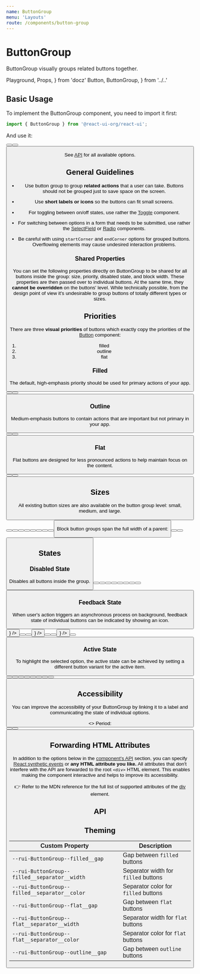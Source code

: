 ```yaml
---
name: ButtonGroup
menu: 'Layouts'
route: /components/button-group
---
```


# ButtonGroup

ButtonGroup visually groups related buttons together.

  Playground,
  Props,
} from 'docz'
  Button,
  ButtonGroup,
} from '../..'

## Basic Usage

To implement the ButtonGroup component, you need to import it first:

```js
import { ButtonGroup } from '@react-ui-org/react-ui';
```

And use it:

<Playground>
  <ButtonGroup>
    <Button label="Week" />
    <Button label="Month" />
    <Button label="Year" />
  </ButtonGroup>
</Playground>

See [API](#api) for all available options.

## General Guidelines

- Use button group to group **related actions** that a user can take. Buttons
  should not be grouped just to save space on the screen.

- Use **short labels or icons** so the buttons can fit small screens.

- For toggling between on/off states, use rather the
  [Toggle](/components/toggle) component.

- For switching between options in a form that needs to be submitted, use rather
  the [SelectField](/components/select-field) or
  [Radio](/components/radio) components.

- Be careful with using `startCorner` and `endCorner` options for grouped
  buttons. Overflowing elements may cause undesired interaction problems.

### Shared Properties

You can set the following properties directly on ButtonGroup to be shared for
all buttons inside the group: size, priority, disabled state, and block width.
These properties are then passed over to individual buttons. At the same time,
they **cannot be overridden** on the buttons' level. While technically possible,
from the design point of view it's undesirable to group buttons of totally
different types or sizes.

## Priorities

There are three **visual priorities** of buttons which exactly copy the
priorities of the [Button](/components/button) component:

1. filled
2. outline
3. flat

### Filled

The default, high-emphasis priority should be used for primary actions of your
app.

<Playground>
  <ButtonGroup>
    <Button label="Week" />
    <Button label="Month" />
    <Button label="Year" />
  </ButtonGroup>
</Playground>

### Outline

Medium-emphasis buttons to contain actions that are important but not primary
in your app.

<Playground>
  <ButtonGroup priority="outline">
    <Button label="Week" />
    <Button label="Month" />
    <Button label="Year" />
  </ButtonGroup>
</Playground>

### Flat

Flat buttons are designed for less pronounced actions to help maintain focus on
the content.

<Playground>
  <ButtonGroup priority="flat">
    <Button label="Week" />
    <Button label="Month" />
    <Button label="Year" />
  </ButtonGroup>
</Playground>

## Sizes

All existing button sizes are also available on the button group level: small,
medium, and large.

<Playground>
  <ButtonGroup size="small">
    <Button label="Week" />
    <Button label="Month" />
    <Button label="Year" />
  </ButtonGroup>
  <ButtonGroup>
    <Button label="Week" />
    <Button label="Month" />
    <Button label="Year" />
  </ButtonGroup>
  <ButtonGroup size="large">
    <Button label="Week" />
    <Button label="Month" />
    <Button label="Year" />
  </ButtonGroup>
</Playground>

Block button groups span the full width of a parent:

<Playground>
  <ButtonGroup block>
    <Button label="Week" />
    <Button label="Month" />
    <Button label="Year" />
  </ButtonGroup>
</Playground>

## States

### Disabled State

Disables all buttons inside the group.

<Playground>
  <ButtonGroup disabled>
    <Button label="Week" />
    <Button label="Month" />
    <Button label="Year" />
  </ButtonGroup>
  <ButtonGroup priority="outline" disabled>
    <Button label="Week" />
    <Button label="Month" />
    <Button label="Year" />
  </ButtonGroup>
  <ButtonGroup priority="flat" disabled>
    <Button label="Week" />
    <Button label="Month" />
    <Button label="Year" />
  </ButtonGroup>
</Playground>

### Feedback State

When user's action triggers an asynchronous process on background, feedback
state of individual buttons can be indicated by showing an icon.

<Playground>
  <ButtonGroup>
    <Button label="Week" color="success" feedbackIcon={<Icon icon="success" />} />
    <Button label="Month" />
    <Button label="Year" />
  </ButtonGroup>
  <ButtonGroup priority="outline">
    <Button label="Week" color="success" feedbackIcon={<Icon icon="success" />} />
    <Button label="Month" />
    <Button label="Year" />
  </ButtonGroup>
  <ButtonGroup priority="flat">
    <Button label="Week" color="success" feedbackIcon={<Icon icon="success" />} />
    <Button label="Month" />
    <Button label="Year" />
  </ButtonGroup>
</Playground>

### Active State

To highlight the selected option, the active state can be achieved by setting
a different button variant for the active item.

<Playground>
  <ButtonGroup>
    <Button color="dark" label="Week" />
    <Button label="Month" />
    <Button label="Year" />
  </ButtonGroup>
  <ButtonGroup priority="outline">
    <Button color="dark" label="Week" />
    <Button label="Month" />
    <Button label="Year" />
  </ButtonGroup>
  <ButtonGroup priority="flat">
    <Button color="dark" label="Week" />
    <Button label="Month" />
    <Button label="Year" />
  </ButtonGroup>
</Playground>

## Accessibility

You can improve the accessibility of your ButtonGroup by linking it to a label
and communicating the state of individual options.

<Playground>
  <>
    <span id="period-label">Period:</span>
    <ButtonGroup aria-labelledby="period-label">
      <Button label="Week" aria-pressed color="dark" />
      <Button label="Month" aria-pressed={false} />
      <Button label="Year" aria-pressed={false} />
    </ButtonGroup>
  </>
</Playground>

## Forwarding HTML Attributes

In addition to the options below in the [component's API](#api) section, you
can specify [React synthetic events] or **any HTML attribute you like.** All
attributes that don't interfere with the API are forwarded to the root `<div>`
HTML element. This enables making the component interactive and helps to improve
its accessibility.

👉 Refer to the MDN reference for the full list of supported attributes of the
[div] element.

## API

<Props table of={ButtonGroup} />

## Theming

| Custom Property                                                    | Description                                    |
|--------------------------------------------------------------------|------------------------------------------------|
| `--rui-ButtonGroup--filled__gap`                                   | Gap between `filled` buttons                   |
| `--rui-ButtonGroup--filled__separator__width`                      | Separator width for `filled` buttons           |
| `--rui-ButtonGroup--filled__separator__color`                      | Separator color for `filled` buttons           |
| `--rui-ButtonGroup--flat__gap`                                     | Gap between `flat` buttons                     |
| `--rui-ButtonGroup--flat__separator__width`                        | Separator width for `flat` buttons             |
| `--rui-ButtonGroup--flat__separator__color`                        | Separator color for `flat` buttons             |
| `--rui-ButtonGroup--outline__gap`                                  | Gap between `outline` buttons                  |

[React synthetic events]: https://reactjs.org/docs/events.html
[div]: https://developer.mozilla.org/en-US/docs/Web/HTML/Element/div#attributes
